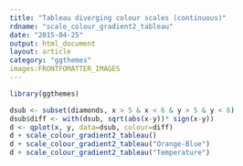 ```yaml
---
title: "Tableau diverging colour scales (continuous)"
rdname: "scale_colour_gradient2_tableau"
date: "2015-04-25"
output: html_document
layout: article
category: "ggthemes"
images:FRONTFOMATTER_IMAGES
---
```


```r
library(ggthemes)
```

```r

dsub <- subset(diamonds, x > 5 & x < 6 & y > 5 & y < 6)
dsub$diff <- with(dsub, sqrt(abs(x-y))* sign(x-y))
d <- qplot(x, y, data=dsub, colour=diff)
d + scale_colour_gradient2_tableau()
d + scale_colour_gradient2_tableau("Orange-Blue")
d + scale_colour_gradient2_tableau("Temperature")



```